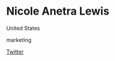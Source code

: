 # Nicole Anetra Lewis

<Location>

United States

</Location>

<Skills>

marketing

</Skills>

<Personal>

[Twitter](https://twitter.com/nikkianetra)

</Personal>


